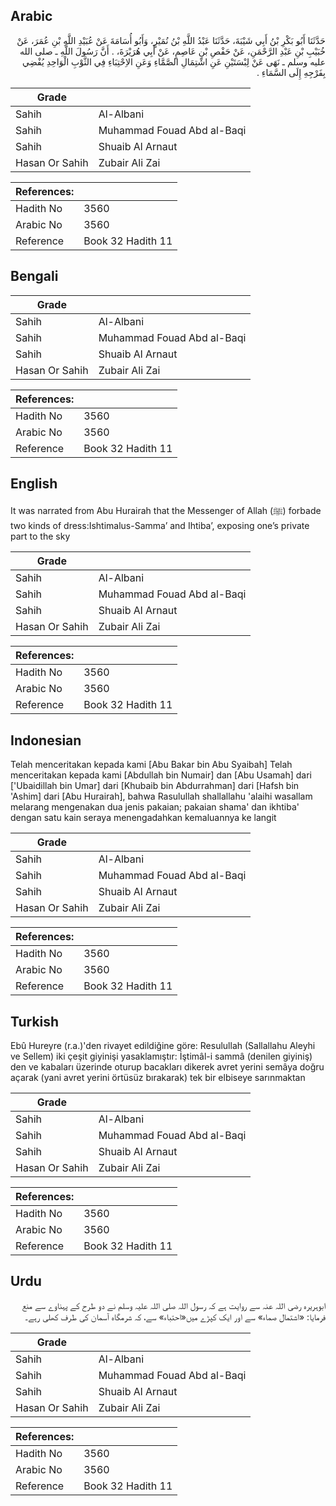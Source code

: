## Arabic


<div dir="rtl" lang="ar" style={{fontSize:'larger',backgroundColor:'#f8f9fa',padding:20}}>
حَدَّثَنَا أَبُو بَكْرِ بْنُ أَبِي شَيْبَةَ، حَدَّثَنَا عَبْدُ اللَّهِ بْنُ نُمَيْرٍ، وَأَبُو أُسَامَةَ عَنْ عُبَيْدِ اللَّهِ بْنِ عُمَرَ، عَنْ خُبَيْبِ بْنِ عَبْدِ الرَّحْمَنِ، عَنْ حَفْصِ بْنِ عَاصِمٍ، عَنْ أَبِي هُرَيْرَةَ، ‏.‏ أَنَّ رَسُولَ اللَّهِ ـ صلى الله عليه وسلم ـ نَهَى عَنْ لِبْسَتَيْنِ عَنِ اشْتِمَالِ الصَّمَّاءِ وَعَنِ الاِحْتِبَاءِ فِي الثَّوْبِ الْوَاحِدِ يُفْضِي بِفَرْجِهِ إِلَى السَّمَاءِ ‏.‏
</div>
<div style={{backgroundColor:'#f8f9fa',padding:20, marginBottom: 10}}><table> <thead> <tr> <th>Grade</th> <th></th> </tr> </thead> <tbody> <tr><td>Sahih</td><td>Al-Albani</td></tr><tr><td>Sahih</td><td>Muhammad Fouad Abd al-Baqi</td></tr><tr><td>Sahih</td><td>Shuaib Al Arnaut</td></tr><tr><td>Hasan Or Sahih</td><td>Zubair Ali Zai</td></tr></tbody></table><table> <thead> <tr> <th>References:</th> <th></th> </tr> </thead> <tbody><tr><td>Hadith No</td><td>3560</td></tr><tr><td>Arabic No</td><td>3560</td></tr><tr><td>Reference</td><td>Book 32 Hadith 11</td></tr></tbody></table></div>

## Bengali


<div dir="ltr" lang="bn" style={{fontSize:'larger',backgroundColor:'#f8f9fa',padding:20}}>

</div>
<div style={{backgroundColor:'#f8f9fa',padding:20, marginBottom: 10}}><table> <thead> <tr> <th>Grade</th> <th></th> </tr> </thead> <tbody> <tr><td>Sahih</td><td>Al-Albani</td></tr><tr><td>Sahih</td><td>Muhammad Fouad Abd al-Baqi</td></tr><tr><td>Sahih</td><td>Shuaib Al Arnaut</td></tr><tr><td>Hasan Or Sahih</td><td>Zubair Ali Zai</td></tr></tbody></table><table> <thead> <tr> <th>References:</th> <th></th> </tr> </thead> <tbody><tr><td>Hadith No</td><td>3560</td></tr><tr><td>Arabic No</td><td>3560</td></tr><tr><td>Reference</td><td>Book 32 Hadith 11</td></tr></tbody></table></div>

## English


<div dir="ltr" lang="en" style={{fontSize:'larger',backgroundColor:'#f8f9fa',padding:20}}>
It was narrated from Abu Hurairah that the Messenger of Allah (ﷺ) forbade two kinds of dress:Ishtimalus-Samma’ and Ihtiba’, exposing one’s private part to the sky
</div>
<div style={{backgroundColor:'#f8f9fa',padding:20, marginBottom: 10}}><table> <thead> <tr> <th>Grade</th> <th></th> </tr> </thead> <tbody> <tr><td>Sahih</td><td>Al-Albani</td></tr><tr><td>Sahih</td><td>Muhammad Fouad Abd al-Baqi</td></tr><tr><td>Sahih</td><td>Shuaib Al Arnaut</td></tr><tr><td>Hasan Or Sahih</td><td>Zubair Ali Zai</td></tr></tbody></table><table> <thead> <tr> <th>References:</th> <th></th> </tr> </thead> <tbody><tr><td>Hadith No</td><td>3560</td></tr><tr><td>Arabic No</td><td>3560</td></tr><tr><td>Reference</td><td>Book 32 Hadith 11</td></tr></tbody></table></div>

## Indonesian


<div dir="ltr" lang="id" style={{fontSize:'larger',backgroundColor:'#f8f9fa',padding:20}}>
Telah menceritakan kepada kami [Abu Bakar bin Abu Syaibah] Telah menceritakan kepada kami [Abdullah bin Numair] dan [Abu Usamah] dari ['Ubaidillah bin Umar] dari [Khubaib bin Abdurrahman] dari [Hafsh bin 'Ashim] dari [Abu Hurairah], bahwa Rasulullah shallallahu 'alaihi wasallam melarang mengenakan dua jenis pakaian; pakaian shama' dan ikhtiba' dengan satu kain seraya menengadahkan kemaluannya ke langit
</div>
<div style={{backgroundColor:'#f8f9fa',padding:20, marginBottom: 10}}><table> <thead> <tr> <th>Grade</th> <th></th> </tr> </thead> <tbody> <tr><td>Sahih</td><td>Al-Albani</td></tr><tr><td>Sahih</td><td>Muhammad Fouad Abd al-Baqi</td></tr><tr><td>Sahih</td><td>Shuaib Al Arnaut</td></tr><tr><td>Hasan Or Sahih</td><td>Zubair Ali Zai</td></tr></tbody></table><table> <thead> <tr> <th>References:</th> <th></th> </tr> </thead> <tbody><tr><td>Hadith No</td><td>3560</td></tr><tr><td>Arabic No</td><td>3560</td></tr><tr><td>Reference</td><td>Book 32 Hadith 11</td></tr></tbody></table></div>

## Turkish


<div dir="ltr" lang="tr" style={{fontSize:'larger',backgroundColor:'#f8f9fa',padding:20}}>
Ebû Hureyre (r.a.)'den rivayet edildiğine göre: Resulullah (Sallallahu Aleyhi ve Sellem) iki çeşit giyinişi yasaklamıştır: İştimâl-i sammâ (denilen giyiniş) den ve kabaları üzerinde oturup bacakları dikerek avret yerini semâya doğru açarak (yani avret yerini örtüsüz bırakarak) tek bir elbiseye sarınmaktan
</div>
<div style={{backgroundColor:'#f8f9fa',padding:20, marginBottom: 10}}><table> <thead> <tr> <th>Grade</th> <th></th> </tr> </thead> <tbody> <tr><td>Sahih</td><td>Al-Albani</td></tr><tr><td>Sahih</td><td>Muhammad Fouad Abd al-Baqi</td></tr><tr><td>Sahih</td><td>Shuaib Al Arnaut</td></tr><tr><td>Hasan Or Sahih</td><td>Zubair Ali Zai</td></tr></tbody></table><table> <thead> <tr> <th>References:</th> <th></th> </tr> </thead> <tbody><tr><td>Hadith No</td><td>3560</td></tr><tr><td>Arabic No</td><td>3560</td></tr><tr><td>Reference</td><td>Book 32 Hadith 11</td></tr></tbody></table></div>

## Urdu


<div dir="rtl" lang="ur" style={{fontSize:'larger',backgroundColor:'#f8f9fa',padding:20}}>
ابوہریرہ رضی اللہ عنہ سے روایت ہے کہ رسول اللہ صلی اللہ علیہ وسلم نے دو طرح کے پہناوے سے منع فرمایا: «اشتمال صماء» سے اور ایک کپڑے میں«احتباء» سے، کہ شرمگاہ آسمان کی طرف کھلی رہے۔
</div>
<div style={{backgroundColor:'#f8f9fa',padding:20, marginBottom: 10}}><table> <thead> <tr> <th>Grade</th> <th></th> </tr> </thead> <tbody> <tr><td>Sahih</td><td>Al-Albani</td></tr><tr><td>Sahih</td><td>Muhammad Fouad Abd al-Baqi</td></tr><tr><td>Sahih</td><td>Shuaib Al Arnaut</td></tr><tr><td>Hasan Or Sahih</td><td>Zubair Ali Zai</td></tr></tbody></table><table> <thead> <tr> <th>References:</th> <th></th> </tr> </thead> <tbody><tr><td>Hadith No</td><td>3560</td></tr><tr><td>Arabic No</td><td>3560</td></tr><tr><td>Reference</td><td>Book 32 Hadith 11</td></tr></tbody></table></div>